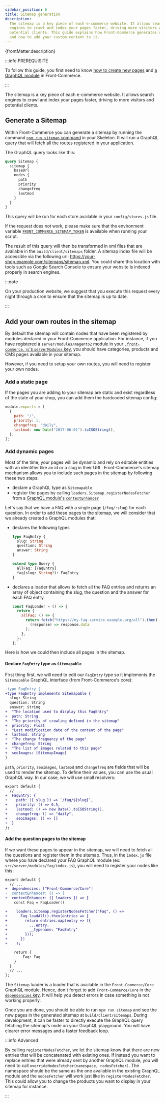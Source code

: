 ```yaml
---
sidebar_position: 6
title: Sitemap generation
description:
  The sitemap is a key piece of each e-commerce website. It allows search
  engines to crawl and index your pages faster, driving more visitors and
  potential clients. This guide explains how Front-Commerce generates sitemap
  and how to add your custom content to it.
---
```


<p>{frontMatter.description}</p>

:::info PREREQUISITE

To follow this guide, you first need to know
[how to create new pages](/docs/2.x/essentials/add-a-page-client-side) and
[a GraphQL module](/docs/2.x/essentials/extend-the-graphql-schema) in
Front-Commerce.

:::

The sitemap is a key piece of each e-commerce website. It allows search engines
to crawl and index your pages faster, driving to more visitors and potential
clients.

## Generate a Sitemap

Within Front-Commerce you can generate a sitemap by running the command
[`npm run sitemap` command](/docs/2.x/reference/scripts#sitemap-js) in your
Skeleton. It will run a GraphQL query that will fetch all the routes registered
in your application.

The GraphQL query looks like this:

```graphql
query Sitemap {
  sitemap {
    baseUrl
    nodes {
      path
      priority
      changefreq
      lastmod
    }
  }
}
```

This query will be run for each store available in your `config/stores.js` file.

If the request does not work, please make sure that the environment variable
[`FRONT_COMMERCE_SITEMAP_TOKEN`](/docs/2.x/reference/environment-variables#sitemap)
is available when running your script.

The result of this query will then be transformed in xml files that are
available in the `build/client/sitemaps` folder. A sitemap index file will be
accessible via the following url:
https://your-shop.example.com/sitemaps/sitemap.xml. You could share this
location with tools such as Google Search Console to ensure your website is
indexed properly in search engines.

:::note

On your production website, we suggest that you execute this request every night
through a cron to ensure that the sitemap is up to date.

:::

## Add your own routes in the sitemap

By default the sitemap will contain nodes that have been registered by modules
declared in your Front-Commerce application. For instance, if you have
registered a `server/modules/magento2` module in your
[`.front-commerce.js`'s `serverModules` key](/docs/2.x/reference/front-commerce-js#servermodules),
you should have categories, products and CMS pages available in your sitemap.

However, if you need to setup your own routes, you will need to register your
own nodes.

### Add a static page

If the pages you are adding to your sitemap are static and exist regardless of
the state of your shop, you can add them the hardcoded sitemap config:

```js title="my-module/config/hardcodedSitemap.js"
module.exports = [
  {
    path: "/",
    priority: 1,
    changefreq: "daily",
    lastmod: new Date("2017-06-01").toISOString(),
  },
];
```

### Add dynamic pages

Most of the time, your pages will be dynamic and rely on editable entities with
an identifier like an id or a slug in their URL. Front-Commerce's sitemap
mechanism allows you to include such pages in the sitemap by following these two
steps:

- declare a GraphQL type as `Sitemapable`
- register the pages by calling `loaders.Sitemap.registerNodesFetcher` from a
  [GraphQL module's `contextEnhancer`](/docs/2.x/reference/graphql-module-definition#contextenhancer-optional)

Let's say that we have a FAQ with a single page (`/faq/:slug`) for each
question. In order to add these pages to the sitemap, we will consider that we
already created a GraphQL modules that:

- declares the following types

  ```graphql title="src/server/modules/faq/schema.gql"
  type FaqEntry {
    slug: String
    question: String
    answer: String
  }

  extend type Query {
    allFaq: [FaqEntry]
    faq(slug: String!): FaqEntry
  }
  ```

- declares a loader that allows to fetch all the FAQ entries and returns an
  array of object containing the slug, the question and the answer for each FAQ
  entry.
  ```js title="src/server/modules/faq/loaders.js"
  const FaqLoader = () => {
    return {
      allFaq: () => {
        return fetch("https://my-faq-service.example.org/all").then(
          (response) => response.data
        );
      },
    };
  };
  ```

Here is how we could then include all pages in the sitemap.

#### Declare `FaqEntry` type as `Sitemapable`

First thing first, we will need to edit our `FaqEntry` type so it implements the
`Sitemapable` GraphQL interface (from Front-Commerce's core):

```diff title="src/server/modules/faq/schema.gql"
-type FaqEntry {
+type FaqEntry implements Sitemapable {
  slug: String
  question: String
  answer: String
+  "The location used to display this FaqEntry"
+  path: String
+  "The priority of crawling defined in the sitemap"
+  priority: Float
+  "Last modification date of the content of the page"
+  lastmod: String
+  "The change frequency of the page"
+  changefreq: String
+  "The list of images related to this page"
+  seoImages: [SitemapImage]
}
```

`path`, `priority`, `seoImages`, `lastmod` and `changefreq` are fields that will
be used to render the sitemap. To define their values, you can use the usual
GraphQL way. In our case, we will use small resolvers:

```diff title="src/server/modules/faq/resolvers.js"
export default {
  // ...
+  FaqEntry: {
+    path: ({ slug }) => `/faq/${slug}`,
+    priority: () => 0.5,
+    lastmod: () => new Date().toISOString(),
+    changefreq: () => "daily",
+    seoImages: () => []
+  }
};
```

#### Add the question pages to the sitemap

If we want these pages to appear in the sitemap, we will need to fetch all the
questions and register them in the sitemap. Thus, in the `index.js` file where
you have declared your FAQ GraphQL module (ex:
`src/server/modules/faq/index.js`), you will need to register your nodes like
this:

```diff title="src/server/modules/faq/index.js"
export default {
  // ...
+  dependencies: ["Front-Commerce/Core"]
-  contextEnhancer: () => {
+  contextEnhancer: ({ loaders }) => {
    const Faq = FaqLoader()

+    loaders.Sitemap.registerNodesFetcher("Faq", () =>
+      Faq.loadAll().then(entries => {
+        return entries.map(entry => ({
+          ...entry,
+          __typename: "FaqEntry"
+        }));
+      })
+    );

    return {
        Faq: Faq
    }
  }
  // ...
};
```

The `Sitemap` loader is a loader that is available in the `Front-Commerce/Core`
GraphQL module. Hence, don't forget to add `Front-Commerce/Core` in the
[`dependencies` key](/docs/2.x/reference/graphql-module-definition#dependencies-optional).
It will help you detect errors in case something is not working properly.

Once you are done, you should be able to run `npm run sitemap` and see the new
pages in the generated sitemap at `build/client/sitemaps`. During development,
it can be faster to directly execute the GraphQL query fetching the sitemap's
node on your GraphQL playground. You will have clearer error messages and a
faster feedback loop.

:::info Advanced

By calling `registerNodesFetcher`, we let the sitemap know that there are new
entries that will be concatenated with existing ones. If instead you want to
replace entries that were already sent by another GraphQL module, you will need
to call `overrideNodesFetcher(namespace, nodesFetcher)`. The namespace should be
the same as the one available in the existing GraphQL module and the
`nodesFetcher` will work just like in `registerNodesFetcher`. This could allow
you to change the products you want to display in your sitemap for instance.

:::
